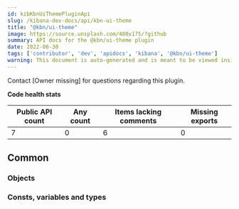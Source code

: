 ```yaml
---
id: kibKbnUiThemePluginApi
slug: /kibana-dev-docs/api/kbn-ui-theme
title: "@kbn/ui-theme"
image: https://source.unsplash.com/400x175/?github
summary: API docs for the @kbn/ui-theme plugin
date: 2022-06-30
tags: ['contributor', 'dev', 'apidocs', 'kibana', '@kbn/ui-theme']
warning: This document is auto-generated and is meant to be viewed inside our experimental, new docs system. Reach out in #docs-engineering for more info.
---
```




Contact [Owner missing] for questions regarding this plugin.

**Code health stats**

| Public API count  | Any count | Items lacking comments | Missing exports |
|-------------------|-----------|------------------------|-----------------|
| 7 | 0 | 6 | 0 |

## Common

### Objects
<DocDefinitionList data={kbnUiThemeObj.common.objects}/>

### Consts, variables and types
<DocDefinitionList data={kbnUiThemeObj.common.misc}/>

